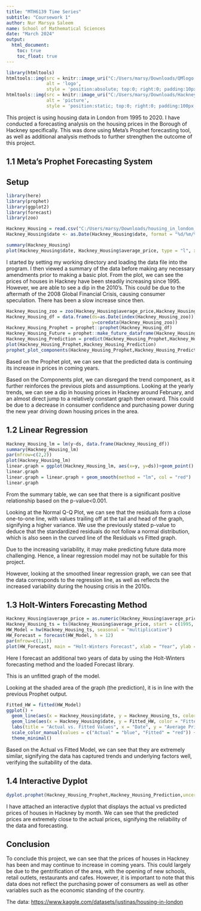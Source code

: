 ---
title: "MTH6139 Time Series"
subtitle: "Coursework 1"
author: Nur Marsya Saleem 
name: School of Mathematical Sciences
date: "March 2024"
output:
  html_document:
    toc: true
    toc_float: true
---

```{r Picture, echo=FALSE, message=FALSE, warning=FALSE}
library(htmltools)
htmltools::img(src = knitr::image_uri("C:/Users/marsy/Downloads/QMlogo.png"), 
               alt = 'logo', 
               style = 'position:absolute; top:0; right:0; padding:10px; width:30%;')
htmltools::img(src = knitr::image_uri("C:/Users/marsy/Downloads/HackneyHousing.png"), 
               alt = 'picture', 
               style = 'position:static; top:0; right:0; padding:100px; width:100%;')
```

This project is using housing data in London from 1995 to 2020. I have conducted a forecasting analysis on the housing prices in the Borough of Hackney specifically. This was done using Meta's Prophet forecasting tool, as well as additional analysis methods to further strengthen the outcome of this project.

## 1.1 Meta's Prophet Forecasting System

## Setup

```{r Libraries, include=FALSE}
library(here)
library(prophet)
library(ggplot2)
library(forecast)
library(zoo)
```

```{r Data Setup, include=FALSE}
Hackney_Housing = read.csv("C:/Users/marsy/Downloads/housing_in_london_monthly_variables.csv")
Hackney_Housing$date <- as.Date(Hackney_Housing$date, format = "%d/%m/%Y")
```

```{r Plots, echo=FALSE}
summary(Hackney_Housing)
plot(Hackney_Housing$date, Hackney_Housing$average_price, type = "l", xlab = "Date", ylab = "Average Price")
```

I started by setting my working directory and loading the data file into the program. I then viewed a summary of the data before making any necessary amendments prior to making a basic plot. From the plot, we can see the prices of houses in Hackney have been steadily increasing since 1995. However, we are able to see a dip in the 2010's. This could be due to the aftermath of the 2008 Global Financial Crisis, causing consumer speculation. There has been a slow increase since then.

```{r Prophet, echo=FALSE, message=FALSE, warning=FALSE}
Hackney_Housing_zoo = zoo(Hackney_Housing$average_price,Hackney_Housing$date)
Hackney_Housing_df = data.frame(ds=as.Date(index(Hackney_Housing_zoo)), 
                                y=coredata(Hackney_Housing_zoo))
Hackney_Housing_Prophet = prophet::prophet(Hackney_Housing_df)
Hackney_Housing_Future = prophet::make_future_dataframe(Hackney_Housing_Prophet,periods=8, freq="quarter")
Hackney_Housing_Prediction = predict(Hackney_Housing_Prophet,Hackney_Housing_Future)
plot(Hackney_Housing_Prophet,Hackney_Housing_Prediction)
prophet_plot_components(Hackney_Housing_Prophet,Hackney_Housing_Prediction)
```

Based on the Prophet plot, we can see that the predicted data is continuing its increase in prices in coming years.

Based on the Components plot, we can disregard the trend component, as it further reinforces the previous plots and assumptions. Looking at the yearly trends, we can see a dip in housing prices in Hackney around February, and an almost direct jump to a relatively constant graph then onward. This could be due to a decrease in consumer confidence and purchasing power during the new year driving down housing prices in the area.

## 1.2 Linear Regression

```{r Linear Regression, echo=FALSE, message=FALSE, warning=FALSE}
Hackney_Housing_lm = lm(y~ds, data.frame(Hackney_Housing_df))
summary(Hackney_Housing_lm)
par(mfrow=c(2,2))
plot(Hackney_Housing_lm)
linear.graph = ggplot(Hackney_Housing_lm, aes(x=y, y=ds))+geom_point()
linear.graph
linear.graph = linear.graph + geom_smooth(method = "lm", col = "red")
linear.graph
```

From the summary table, we can see that there is a significant positive relationship based on the p-value\<0.001.

Looking at the Normal Q-Q Plot, we can see that the residuals form a close one-to-one line, with values trailing off at the tail and head of the graph, signifying a higher variance. We use the previously stated p-value to deduce that the standardized residuals do not follow a normal distribution, which is also seen in the curved line of the Residuals vs Fitted graph.

Due to the increasing variability, it may make predicting future data more challenging. Hence, a linear regression model may not be suitable for this project.

However, looking at the smoothed linear regression graph, we can see that the data corresponds to the regression line, as well as reflects the increased variability during the housing crisis in the 2010s.

## 1.3 Holt-Winters Forecasting Method

```{r HW, echo=FALSE, message=FALSE, warning=FALSE}
Hackney_Housing$average_price = as.numeric(Hackney_Housing$average_price)
Hackney_Housing_ts = ts(Hackney_Housing$average_price, start = c(1995, 1), frequency = 12)
HW_Model = hw(Hackney_Housing_ts, seasonal = "multiplicative")
HW_Forecast = forecast(HW_Model, h = 12)
par(mfrow=c(1,1))
plot(HW_Forecast, main = "Holt-Winters Forecast", xlab = "Year", ylab = "Price")
```

Here I forecast an additional two years of data by using the Holt-Winters forecasting method and the loaded Forecast library.

This is an unfitted graph of the model.

Looking at the shaded area of the graph (the prediction), it is in line with the previous Prophet output.

```{r HW Fitted, echo=FALSE, message=FALSE, warning=FALSE}
Fitted_HW = fitted(HW_Model)
ggplot() +
  geom_line(aes(x = Hackney_Housing$date, y = Hackney_Housing_ts, color = "Actual")) +
  geom_line(aes(x = Hackney_Housing$date, y = Fitted_HW, color = "Fitted")) +
  labs(title = "Actual vs. Fitted Values", x = "Date", y = "Average Price") +
  scale_color_manual(values = c("Actual" = "blue", "Fitted" = "red")) +
  theme_minimal()
```

Based on the Actual vs Fitted Model, we can see that they are extremely similar, signifying the data has captured trends and underlying factors well, verifying the suitability of the data.

## 1.4 Interactive Dyplot

```{r Dyplot, echo=FALSE, message=FALSE, warning=FALSE}
dyplot.prophet(Hackney_Housing_Prophet,Hackney_Housing_Prediction,uncertainty = TRUE)
```

I have attached an interactive dyplot that displays the actual vs predicted prices of houses in Hackney by month. We can see that the predicted prices are extremely close to the actual prices, signifying the reliability of the data and forecasting.

## Conclusion

To conclude this project, we can see that the prices of houses in Hackney has been and may continue to increase in coming years. This could largely be due to the gentrification of the area, with the opening of new schools, retail outlets, restaurants and cafes. However, it is important to note that this data does not reflect the purchasing power of consumers as well as other variables such as the economic standing of the country.

The data: <https://www.kaggle.com/datasets/justinas/housing-in-london>
